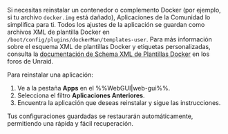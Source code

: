 Si necesitas reinstalar un contenedor o complemento Docker (por ejemplo, si tu archivo `docker.img` está dañado), Aplicaciones de la Comunidad lo simplifica para ti. Todos los ajustes de la aplicación se guardan como archivos XML de plantilla Docker en `/boot/config/plugins/dockerMan/templates-user`. Para más información sobre el esquema XML de plantillas Docker y etiquetas personalizadas, consulta la [documentación de Schema XML de Plantillas Docker](https://forums.unraid.net/topic/38619-docker-template-xml-schema/) en los foros de Unraid.

Para reinstalar una aplicación:

1. Ve a la pestaña **Apps** en el %%WebGUI|web-gui%%.
2. Selecciona el filtro **Aplicaciones Anteriores**.
3. Encuentra la aplicación que deseas reinstalar y sigue las instrucciones.

Tus configuraciones guardadas se restaurarán automáticamente, permitiendo una rápida y fácil recuperación.
